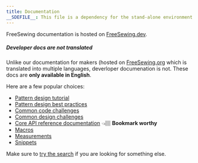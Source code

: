 ```yaml
---
title: Documentation
__SDEFILE__: This file is a dependency for the stand-alone environment
---
```


FreeSewing documentation is hosted on [FreeSewing.dev](https://freesewing.dev/).

<Note>

##### Developer docs are not translated

Unlike our documentation for makers (hosted on [FreeSewing.org](https://freesewing.org/) which is translated into multiple languages, deverloper documenation is not. These docs are **only available in English**.

</Note>

Here are a few popular choices:

- [Pattern design tutorial](https://freesewing.dev/tutorials/pattern-design)
- [Pattern design best practices](https://freesewing.dev/guides/best-practices)
- [Common code challenges](https://freesewing.dev/howtos/code)
- [Common design challenges](https://freesewing.dev/howtos/design)
- [Core API reference documentation](https://freesewing.dev/reference/api) 👈🏽 **Bookmark worthy**
- [Macros](https://freesewing.dev/reference/macros)
- [Measurements](https://freesewing.dev/reference/measurements)
- [Snippets](https://freesewing.dev/reference/snippets)

Make sure to [try the search](https://freesewing.dev/search) if you are looking for something else.
